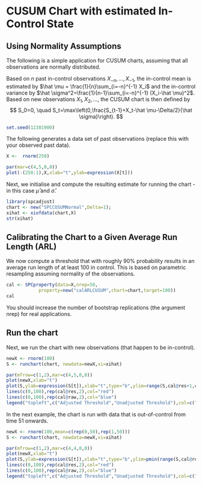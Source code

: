 <!--
%\VignetteEngine{knitr::knitr}
%\VignetteIndexEntry{CUSUM Chart with estimated In-Control State}
-->
CUSUM Chart with estimated In-Control State
===========================================
Using Normality Assumptions
---------------------------
The following is a simple application for CUSUM charts, assuming that
all observations are normally distributed.

Based on $n$ past in-control  observations $X_{-n},\dots,X_{-1}$,
the in-control mean is estimated by
$\hat \mu = \frac{1}{n}\sum_{i=-n}^{-1} X_i$
and the in-control variance by
$\hat \sigma^2=\frac{1}{n-1}\sum_{i=-n}^{-1} (X_i-\hat \mu)^2$.
Based on new observations $X_1,X_2,\dots$, the CUSUM chart is then defined by
$$
S_0=0, \quad S_t=\max\left(0,\frac{S_{t-1}+X_t-\hat \mu-\Delta/2}{\hat \sigma}\right).
$$

```r
set.seed(12381900)
```

The following generates a data set of past observations (replace this with your observed past data).
```r
X <-  rnorm(250)
```
```r
par(mar=c(4,5,0,0))
plot(-(250:1),X,xlab="t",ylab=expression(X[t]))
```

Next, we initialise and compute the resulting estimate for running the chart - in this case $\hat \mu$ and $\hat \sigma$.
```r
library(spcadjust)
chart <- new("SPCCUSUMNormal",Delta=1);
xihat <- xiofdata(chart,X)
str(xihat)
```
Calibrating the Chart to a Given Average Run Length (ARL)
---------------------------------------------------

We now compute a threshold that  with roughly 90\%
probability  results in an average run length of at least 100 in control.
This is based on parametric resampling assuming normality
of the observations.

```r
cal <- SPCproperty(data=X,nrep=50,
            property=new("calARLCUSUM",chart=chart,target=100))
cal
```
You should
increase the number of bootstrap replications (the argument nrep) for
real applications.

Run the chart
---------------------------------------------------

Next, we run  the chart with new observations (that happen to be in-control).
```r
newX <- rnorm(100)
S <- runchart(chart, newdata=newX,xi=xihat)
```

```r
par(mfrow=c(1,2),mar=c(4,5,0,0))
plot(newX,xlab="t")
plot(S,ylab=expression(S[t]),xlab="t",type="b",ylim=range(S,cal@res+1,cal@raw))
lines(c(0,100),rep(cal@res,2),col="red")
lines(c(0,100),rep(cal@raw,2),col="blue")
legend("topleft",c("Adjusted Threshold","Unadjusted Threshold"),col=c("red","blue"),lty=1)
```


In the next example, the  chart is run with data that is   out-of-control from time 51 onwards.
```r
newX <- rnorm(100,mean=c(rep(0,50),rep(1,50)))
S <- runchart(chart, newdata=newX,xi=xihat)
```

```r
par(mfrow=c(1,2),mar=c(4,4,0,0))
plot(newX,xlab="t")
plot(S,ylab=expression(S[t]),xlab="t",type="b",ylim=pmin(range(S,cal@res,cal@raw),15))
lines(c(0,100),rep(cal@res,2),col="red")
lines(c(0,100),rep(cal@raw,2),col="blue")
legend("topleft",c("Adjusted Threshold","Unadjusted Threshold"),col=c("red","blue"),lty=1)
```



